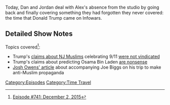 {{DEFAULTSORT:
    #_EPISODE_0741:December 2, 2015
}}{{Episode
    | title           = December 2, 2015
    | caption         = Listen to this episode on [https://knowledgefight.libsyn.com/741-december-2-2015 Libsyn] [https://open.spotify.com/episode/08ivJVLo28S1prshY6YFiP Spotify], Read the [[Transcript/741: December 2, 2015|Unofficial Transcript]], View discussion on [https://reddit.com/yfdzxa Reddit]
    | episodeNumber   = 741
    | length          = 01:26:56
    | airDate         = October 28, 2022
    | coverageDate    = December 2, 2015
    | episodeType     = [[:Category:Time Travel|Time Travel]]
    | appearance      = [[Donald Trump]], [[Ted Nugent]], [[David Knight]], [[Osama Bin Laden]], [[Ross Perot]], [[George Washington]], [[Roger Stone]], [[Ben Carson]], [[Harrison Smith]], [[Joe Biggs]]
    | previousEpisode = [[740: August 13, 2003]]
    | nextEpisode     = [[742: Formulaic Objections Part 9]]
}}

{{Stub}}

Today, Dan and Jordan deal with Alex's absence from the studio by going back and finally covering something they had forgotten they never covered: the time that Donald Trump came on Infowars.

==Detailed Show Notes==

Topics covered<ref>[https://knowledgefight.com/research/2022/10/27/episode-741-december-2-2015 Episode #741: December 2, 2015]</ref>:

*Trump's [https://www.factcheck.org/2016/08/trumps-revised-911-claim/ claims about NJ Muslims] celebrating 9/11 [https://www.washingtonpost.com/news/fact-checker/wp/2015/11/22/donald-trumps-outrageous-claim-that-thousands-of-new-jersey-muslims-celebrated-the-911-attacks/ were not vindicated]
*Trump's claims about predicting Osama Bin Laden [https://www.factcheck.org/2015/12/trumps-bin-laden-prediction/ are nonsense]
*[https://www.nytimes.com/2019/12/05/magazine/alex-jones-infowars.html Josh Owens' article] about accompanying Joe Biggs on his trip to make anti-Muslim propaganda

[[Category:Episodes]]
[[Category:Time Travel]]

